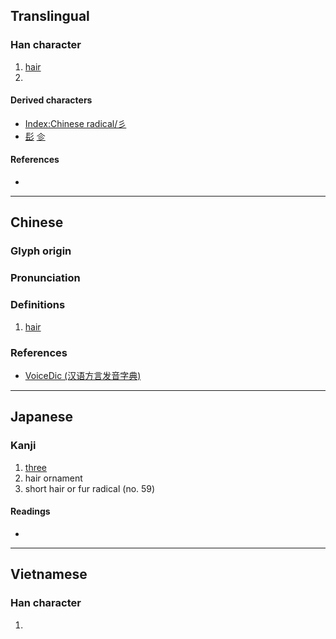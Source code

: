 {{character info/new}}
{{also|≡|☰|Ξ|ミ|三|彡}}
==Translingual==
{{stroke order|type=animate}}

===Han character===
{{Han char|rn=59|rad=彡|as=00|sn=3|four=|canj=HHH}}

# [[hair]]
# {{mul-kangxi radical-def}}

====Derived characters====
* [[Index:Chinese radical/彡]]
* [[髟]] [[㐱]]

====References====
* {{Han ref|kx=0363.020|dkj=09962|dj=0681.200|hdz=20852.040|uh=5F61|ud=24417}}

----

==Chinese==
{{zh-forms}}

===Glyph origin===
{{Han etyl}}

===Pronunciation===
{{zh-pron
|m=shān
|c=saam1
|h=pfs=sam
|mn=sam
|w=
|mc=y
|oc=y
|cat=n
}}

===Definitions===
{{zh-hanzi}}

# [[hair]]

===References===
* [http://cn.voicedic.com/ VoiceDic (汉语方言发音字典)]

----

==Japanese==

===Kanji===
{{ja-kanji|grade=|rs=彡00}}

# [[three]]
# hair ornament
# short hair or fur radical (no. 59)

====Readings====
* {{ja-readings|on=[[さん]] (san), [[せん]] (sen)|kun=[[かみ]] (kami)}}

----

==Vietnamese==

===Han character===
{{vi-hantu|[[sam]]|rs=彡00}}

# {{defn|lang=vi|sort=彡00}}

[[Category:CJKV radicals| ]]